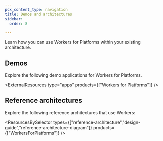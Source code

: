```yaml
---
pcx_content_type: navigation
title: Demos and architectures
sidebar:
  order: 8

---
```



Learn how you can use Workers for Platforms within your existing architecture.

## Demos

Explore the following <GlossaryTooltip term="demo application">demo applications</GlossaryTooltip> for Workers for Platforms.

<ExternalResources type="apps" products={["Workers for Platforms"]} />

## Reference architectures

Explore the following <GlossaryTooltip term="reference architecture">reference architectures</GlossaryTooltip> that use Workers:

<ResourcesBySelector types={["reference-architecture","design-guide","reference-architecture-diagram"]} products={["WorkersForPlatforms"]} />
